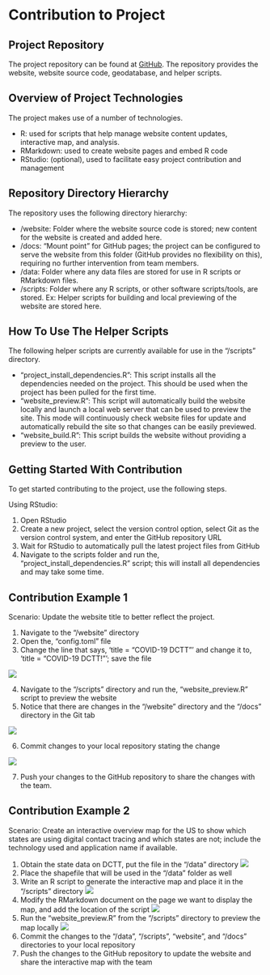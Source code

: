 # Contribution to Project {}

## Project Repository
The project repository can be found at [GitHub](https://github.com/Peter-Kedron/COVID-19-Digital-Contact-Tracing-and-Geospatial-Technologies-and-Privacy). The repository provides the website, website source code, geodatabase, and helper scripts.

## Overview of Project Technologies
The project makes use of a number of technologies.

- R: used for scripts that help manage website content updates, interactive map, and analysis.
- RMarkdown: used to create website pages and embed R code
- RStudio: (optional), used to facilitate easy project contribution and management

## Repository Directory Hierarchy
The repository uses the following directory hierarchy:

- /website: Folder where the website source code is stored; new content for the website is created and added here.
- /docs: “Mount point” for GitHub pages; the project can be configured to serve the website from this folder (GitHub provides no flexibility on this), requiring no further intervention from team members.
- /data: Folder where any data files are stored for use in R scripts or RMarkdown files.
- /scripts: Folder where any R scripts, or other software scripts/tools, are stored. Ex: Helper scripts for building and local previewing of the website are stored here.

## How To Use The Helper Scripts
The following helper scripts are currently available for use in the "/scripts" directory.

- "project_install_dependencies.R": This script installs all the dependencies needed on the project. This should be used when the project has been pulled for the first time.
- "website_preview.R": This script will automatically build the website locally and launch a local web server that can be used to preview the site. This mode will continuously check website files for update and automatically rebuild the site so that changes can be easily previewed.
- "website_build.R": This script builds the website without providing a preview to the user.

## Getting Started With Contribution
To get started contributing to the project, use the following steps.

Using RStudio:

1. Open RStudio
2. Create a new project, select the version control option, select Git as the version control system, and enter the GitHub repository URL
3. Wait for RStudio to automatically pull the latest project files from GitHub
4. Navigate to the scripts folder and run the, "project_install_dependencies.R" script; this will install all dependencies and may take some time.

## Contribution Example 1
Scenario: Update the website title to better reflect the project.

1. Navigate to the "/website" directory
2. Open the, "config.toml" file
3. Change the line that says, 'title = "COVID-19 DCTT"' and change it to, 'title = "COVID-19 DCTT!"'; save the file

![](images/04-example1_1.png)

4. Navigate to the "/scripts" directory and run the, "website_preview.R" script to preview the website
5. Notice that there are changes in the "/website" directory and the "/docs" directory in the Git tab

![](images/04-example1_2.png)

6. Commit changes to your local repository stating the change

![](images/04-example1_3.png)

7. Push your changes to the GitHub repository to share the changes with the team.

## Contribution Example 2
Scenario: Create an interactive overview map for the US to show which states are using digital contact tracing and which states are not; include the technology used and application name if available.

1. Obtain the state data on DCTT, put the file in the "/data" directory
![](images/04-example2_1.png)
2. Place the shapefile that will be used in the "/data" folder as well
3. Write an R script to generate the interactive map and place it in the "/scripts" directory
![](images/04-example2_2.png)
4. Modify the RMarkdown document on the page we want to display the map, and add the location of the script
![](images/04-example2_3.png)
5. Run the "website_preview.R" from the "/scripts" directory to preview the map locally
![](images/04-example2_4.png)
6. Commit the changes to the "/data", "/scripts", "website", and "/docs" directories to your local repository
7. Push the changes to the GitHub repository to update the website and share the interactive map with the team


